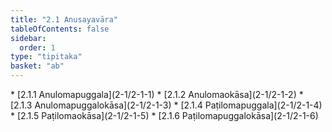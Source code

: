 ```yaml
---
title: "2.1 Anusayavāra"
tableOfContents: false
sidebar:
  order: 1
type: "tipitaka"
basket: "ab"
---
```



<DynamicBreadcrumb />



<TableOfContents>
* [2.1.1 Anulomapuggala](2-1/2-1-1)
* [2.1.2 Anulomaokāsa](2-1/2-1-2)
* [2.1.3 Anulomapuggalokāsa](2-1/2-1-3)
* [2.1.4 Paṭilomapuggala](2-1/2-1-4)
* [2.1.5 Paṭilomaokāsa](2-1/2-1-5)
* [2.1.6 Paṭilomapuggalokāsa](2-1/2-1-6)
</TableOfContents>